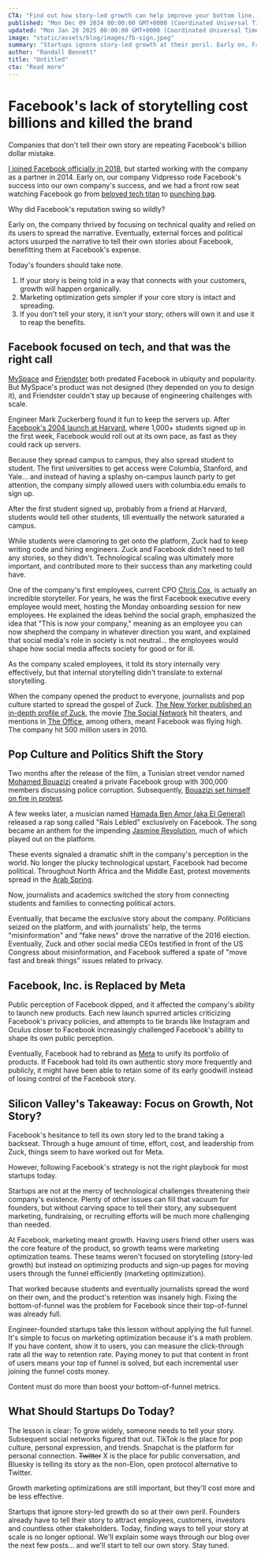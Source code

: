 ```yaml
---
CTA: "Find out how story-led growth can help improve your bottom line. Reach out!"
published: "Mon Dec 09 2024 00:00:00 GMT+0000 (Coordinated Universal Time)"
updated: "Mon Jan 20 2025 00:00:00 GMT+0000 (Coordinated Universal Time)"
image: "static/assets/blog/images/fb-sign.jpeg"
summary: "Startups ignore story-led growth at their peril. Early on, Facebook had to focus on shoring up its technical foundations, so it left the storytelling to users and journalists. Eventually, that cost the company dearly, and had to rebrand to Meta."
author: "Randall Bennett"
title: "Untitled"
cta: "Read more"
---
```

# Facebook's lack of storytelling cost billions and killed the brand

Companies that don't tell their own story are repeating Facebook's billion dollar mistake.

[I joined Facebook officially in 2018](https://techcrunch.com/2018/08/13/facebook-vidpresso/), but started working with the company as a partner in 2014. Early on, our company Vidpresso rode Facebook's success into our own company's success, and we had a front row seat watching Facebook go from [beloved tech titan](https://www.google.com/books/edition/The_Facebook_Effect/PxTvbM-VCPEC) to [punching bag](https://academic.oup.com/jcmc/article/29/1/zmad039/7394122).

Why did Facebook's reputation swing so wildly?

Early on, the company thrived by focusing on technical quality and relied on its users to spread the narrative. Eventually, external forces and political actors usurped the narrative to tell their own stories about Facebook, benefitting them at Facebook's expense.

Today's founders should take note.

1. If your story is being told in a way that connects with your customers, growth will happen organically.
1. Marketing optimization gets simpler if your core story is intact and spreading.
1. If you don't tell your story, it isn't your story; others will own it and use it to reap the benefits.

## Facebook focused on tech, and that was the right call

[MySpace](https://en.wikipedia.org/wiki/Myspace) and [Friendster](https://en.wikipedia.org/wiki/Friendster) both predated Facebook in ubiquity and popularity. But MySpace's product was not designed (they depended on you to design it), and Friendster couldn't stay up because of engineering challenges with scale.

Engineer Mark Zuckerberg found it fun to keep the servers up. After [Facebook's 2004 launch at Harvard](https://www.thecrimson.com/article/2004/2/9/hundreds-register-for-new-facebook-website/), where 1,000+ students signed up in the first week, Facebook would roll out at its own pace, as fast as they could rack up servers.

Because they spread campus to campus, they also spread student to student. The first universities to get access were Columbia, Stanford, and Yale... and instead of having a splashy on-campus launch party to get attention, the company simply allowed users with columbia.edu emails to sign up.

After the first student signed up, probably from a friend at Harvard, students would tell other students, till eventually the network saturated a campus.

While students were clamoring to get onto the platform, Zuck had to keep writing code and hiring engineers. Zuck and Facebook didn't need to tell any stories, so they didn't. Technological scaling was ultimately more important, and contributed more to their success than any marketing could have.

One of the company's first employees, current CPO [Chris Cox](https://en.wikipedia.org/wiki/Chris_Cox_(technologist)), is actually an incredible storyteller. For years, he was the first Facebook executive every employee would meet, hosting the Monday onboarding session for new employees. He explained the ideas behind the social graph, emphasized the idea that "This is now your company," meaning as an employee you can now shepherd the company in whatever direction you want, and explained that social media's role in society is not neutral... the employees would shape how social media affects society for good or for ill.

As the company scaled employees, it told its story internally very effectively, but that internal storytelling didn't translate to external storytelling.

When the company opened the product to everyone, journalists and pop culture started to spread the gospel of Zuck. [The New Yorker published an in-depth profile of Zuck](https://www.newyorker.com/magazine/2010/09/20/the-face-of-facebook), the movie [The Social Network](https://www.imdb.com/title/tt1285016/) hit theaters, and mentions in [The Office](https://youtu.be/3Q9rewnLFYw), among others, meant Facebook was flying high. The company hit 500 million users in 2010.

## Pop Culture and Politics Shift the Story

Two months after the release of the film, a Tunisian street vendor named [Mohamed Bouazizi](https://en.wikipedia.org/wiki/Mohamed_Bouazizi) created a private Facebook group with 300,000 members discussing police corruption. Subsequently, [Bouazizi set himself on fire in protest](https://www.britannica.com/biography/Mohamed-Bouazizi).

A few weeks later, a musician named [Hamada Ben Amor (aka El General)](https://en.wikipedia.org/wiki/El_General) released a rap song called "Rais Lebled" exclusively on Facebook. The song became an anthem for the impending [Jasmine Revolution](https://en.wikipedia.org/wiki/Tunisian_Revolution), much of which played out on the platform.

These events signaled a dramatic shift in the company's perception in the world. No longer the plucky technological upstart, Facebook had become political. Throughout North Africa and the Middle East, protest movements spread in the [Arab Spring](https://en.wikipedia.org/wiki/Arab_Spring).

Now, journalists and academics switched the story from connecting students and families to connecting political actors.

Eventually, that became the exclusive story about the company. Politicians seized on the platform, and with journalists' help, the terms "misinformation" and "fake news" drove the narrative of the 2016 election. Eventually, Zuck and other social media CEOs testified in front of the US Congress about misinformation, and Facebook suffered a spate of "move fast and break things" issues related to privacy.

## Facebook, Inc. is Replaced by Meta

Public perception of Facebook dipped, and it affected the company's ability to launch new products. Each new launch spurred articles criticizing Facebook's privacy policies, and attempts to tie brands like Instagram and Oculus closer to Facebook increasingly challenged Facebook's ability to shape its own public perception.

Eventually, Facebook had to rebrand as [Meta](https://about.meta.com/news/2021/10/facebook-company-is-now-meta/) to unify its portfolio of products. If Facebook had told its own authentic story more frequently and publicly, it might have been able to retain some of its early goodwill instead of losing control of the Facebook story.

## Silicon Valley's Takeaway: Focus on Growth, Not Story?

Facebook's hesitance to tell its own story led to the brand taking a backseat. Through a huge amount of time, effort, cost, and leadership from Zuck, things seem to have worked out for Meta.

However, following Facebook's strategy is not the right playbook for most startups today.

Startups are not at the mercy of technological challenges threatening their company's existence. Plenty of other issues can fill that vacuum for founders, but without carving space to tell their story, any subsequent marketing, fundraising, or recruiting efforts will be much more challenging than needed.

At Facebook, marketing meant growth. Having users friend other users was the core feature of the product, so growth teams were marketing optimization teams. These teams weren't focused on storytelling (story-led growth) but instead on optimizing products and sign-up pages for moving users through the funnel efficiently (marketing optimization).

That worked because students and eventually journalists spread the word on their own, and the product's retention was insanely high. Fixing the bottom-of-funnel was the problem for Facebook since their top-of-funnel was already full.

Engineer-founded startups take this lesson without applying the full funnel. It's simple to focus on marketing optimization because it's a math problem. If you have content, show it to users, you can measure the click-through rate all the way to retention rate. Paying money to put that content in front of users means your top of funnel is solved, but each incremental user joining the funnel costs money.

Content must do more than boost your bottom-of-funnel metrics.

## What Should Startups Do Today?

The lesson is clear: To grow widely, someone needs to tell your story. Subsequent social networks figured that out. TikTok is the place for pop culture, personal expression, and trends. Snapchat is the platform for personal connection. ~~Twitter~~ X is the place for public conversation, and Bluesky is telling its story as the non-Elon, open protocol alternative to Twitter.

Growth marketing optimizations are still important, but they'll cost more and be less effective.

Startups that ignore story-led growth do so at their own peril. Founders already have to tell their story to attract employees, customers, investors and countless other stakeholders. Today, finding ways to tell your story at scale is no longer optional. We'll explain some ways through our blog over the next few posts… and we'll start to tell our own story. Stay tuned.